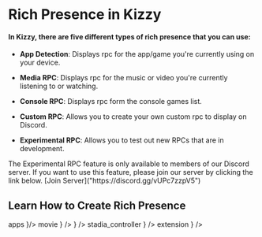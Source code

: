
# Rich Presence in Kizzy

#### In Kizzy, there are five different types of rich presence that you can use:

- **App Detection**: Displays rpc for the app/game you're currently using on your device.

- **Media RPC**: Displays rpc for the music or video you're currently listening to or watching.

- **Console RPC**: Displays rpc form the console games list.

- **Custom RPC**: Allows you to create your own custom rpc to display on Discord.

- **Experimental RPC**: Allows you to test out new RPCs that are in development.

<Callout type='info'>
The Experimental RPC feature is only available to members of our Discord server. If you want to use this feature, please join our server by clicking the link below.
[Join Server]("https://discord.gg/vUPc7zzpV5")
</Callout>

## Learn How to Create Rich Presence

<Cards>
<Card
    title="App Detection"
    href="/rpc/app"
    arrow={true}
    icon={
      <span class="material-symbols-outlined">
        apps
      </span>
    }/>
<Card
    title="Media Rpc"
    href="/rpc/media"
    arrow={true}
    icon={
        <span class="material-symbols-outlined">
          movie
        </span>
      }
/>
<Card
    title="Custom Rpc"
    href="/rpc/custom"
    arrow={true}
    icon={
      <svg class="gameIcon-1mDo1J desaturate-_Twf3u medium-1vKkpm gameIcon-1siQqm" aria-hidden="false" width="24" height="24" viewBox="0 0 40 40"><g fill="none" fill-rule="evenodd"><path fill="white" fill-opacity=".8" d="M21.226 30v-4.154h-3.755V30h3.755zm-.512-8.62c3.67-1.337 5.718-2.959 5.718-6.145 0-3.272-2.36-5.235-6.088-5.235-2.589 0-4.637.825-6.344 2.048l.484 3.3c1.621-1.251 3.47-2.162 5.49-2.162 1.707 0 2.845.854 2.845 2.305 0 1.593-1.08 2.475-3.812 3.442l-.882.342.342 4.523 2.076-.455.171-1.963z"></path><rect width="38" height="38" x="1" y="1" stroke="white" stroke-opacity="1" stroke-width="2" rx="5"></rect><circle cx="7" cy="7" r="2" fill="white" fill-opacity="1"></circle><circle cx="7" cy="33" r="2" fill="white" fill-opacity="1"></circle><circle cx="33" cy="7" r="2" fill="white" fill-opacity="1"></circle><circle cx="33" cy="33" r="2" fill="white" fill-opacity="1"></circle></g></svg>
    }
/>
<Card
    title="Console Rpc"
    href="/rpc/console"
    arrow={true}
    icon={
        <span class="material-symbols-outlined">
          stadia_controller
        </span>
      }
/>
<Card
    title="Experimental Rpc"
    href="/rpc/experimental"
    arrow={true}
    icon={
        <span class="material-symbols-outlined">
          extension
        </span>
        }
/>
</Cards>

